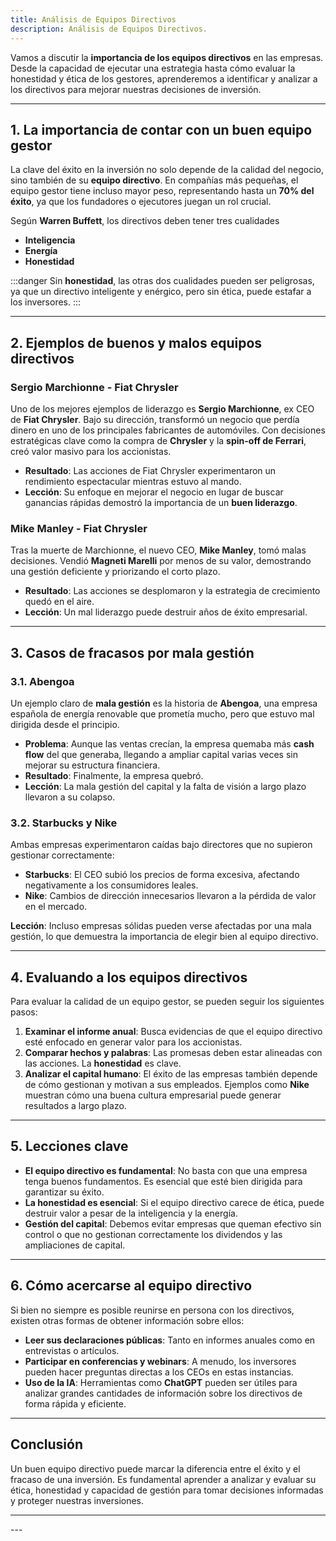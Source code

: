 ```yaml
---
title: Análisis de Equipos Directivos
description: Análisis de Equipos Directivos.
---
```



Vamos a discutir la **importancia de los equipos directivos** en las empresas. Desde la capacidad de ejecutar una estrategia hasta cómo evaluar la honestidad y ética de los gestores, aprenderemos a identificar y analizar a los directivos para mejorar nuestras decisiones de inversión.

---

## 1. La importancia de contar con un buen equipo gestor

La clave del éxito en la inversión no solo depende de la calidad del negocio, sino también de su **equipo directivo**. En compañías más pequeñas, el equipo gestor tiene incluso mayor peso, representando hasta un **70% del éxito**, ya que los fundadores o ejecutores juegan un rol crucial.

Según **Warren Buffett**, los directivos deben tener tres cualidades

- **Inteligencia**
- **Energía**
- **Honestidad**  

:::danger
Sin **honestidad**, las otras dos cualidades pueden ser peligrosas, ya que un directivo inteligente y enérgico, pero sin ética, puede estafar a los inversores.
:::

---

## 2. Ejemplos de buenos y malos equipos directivos

### Sergio Marchionne - Fiat Chrysler

Uno de los mejores ejemplos de liderazgo es **Sergio Marchionne**, ex CEO de **Fiat Chrysler**. Bajo su dirección, transformó un negocio que perdía dinero en uno de los principales fabricantes de automóviles. Con decisiones estratégicas clave como la compra de **Chrysler** y la **spin-off de Ferrari**, creó valor masivo para los accionistas.

- **Resultado**: Las acciones de Fiat Chrysler experimentaron un rendimiento espectacular mientras estuvo al mando.
- **Lección**: Su enfoque en mejorar el negocio en lugar de buscar ganancias rápidas demostró la importancia de un **buen liderazgo**.

### Mike Manley - Fiat Chrysler

Tras la muerte de Marchionne, el nuevo CEO, **Mike Manley**, tomó malas decisiones. Vendió **Magneti Marelli** por menos de su valor, demostrando una gestión deficiente y priorizando el corto plazo.

- **Resultado**: Las acciones se desplomaron y la estrategia de crecimiento quedó en el aire.
- **Lección**: Un mal liderazgo puede destruir años de éxito empresarial.

---

## 3. Casos de fracasos por mala gestión

### 3.1. Abengoa

Un ejemplo claro de **mala gestión** es la historia de **Abengoa**, una empresa española de energía renovable que prometía mucho, pero que estuvo mal dirigida desde el principio.

- **Problema**: Aunque las ventas crecían, la empresa quemaba más **cash flow** del que generaba, llegando a ampliar capital varias veces sin mejorar su estructura financiera.
- **Resultado**: Finalmente, la empresa quebró.
- **Lección**: La mala gestión del capital y la falta de visión a largo plazo llevaron a su colapso.

### 3.2. Starbucks y Nike

Ambas empresas experimentaron caídas bajo directores que no supieron gestionar correctamente:

- **Starbucks**: El CEO subió los precios de forma excesiva, afectando negativamente a los consumidores leales.
- **Nike**: Cambios de dirección innecesarios llevaron a la pérdida de valor en el mercado.
  
**Lección**: Incluso empresas sólidas pueden verse afectadas por una mala gestión, lo que demuestra la importancia de elegir bien al equipo directivo.

---

## 4. Evaluando a los equipos directivos

Para evaluar la calidad de un equipo gestor, se pueden seguir los siguientes pasos:

1. **Examinar el informe anual**: Busca evidencias de que el equipo directivo esté enfocado en generar valor para los accionistas.
2. **Comparar hechos y palabras**: Las promesas deben estar alineadas con las acciones. La **honestidad** es clave.
3. **Analizar el capital humano**: El éxito de las empresas también depende de cómo gestionan y motivan a sus empleados. Ejemplos como **Nike** muestran cómo una buena cultura empresarial puede generar resultados a largo plazo.

---

## 5. Lecciones clave

- **El equipo directivo es fundamental**: No basta con que una empresa tenga buenos fundamentos. Es esencial que esté bien dirigida para garantizar su éxito.
- **La honestidad es esencial**: Si el equipo directivo carece de ética, puede destruir valor a pesar de la inteligencia y la energía.
- **Gestión del capital**: Debemos evitar empresas que queman efectivo sin control o que no gestionan correctamente los dividendos y las ampliaciones de capital.

---

## 6. Cómo acercarse al equipo directivo

Si bien no siempre es posible reunirse en persona con los directivos, existen otras formas de obtener información sobre ellos:

- **Leer sus declaraciones públicas**: Tanto en informes anuales como en entrevistas o artículos.
- **Participar en conferencias y webinars**: A menudo, los inversores pueden hacer preguntas directas a los CEOs en estas instancias.
- **Uso de la IA**: Herramientas como **ChatGPT** pueden ser útiles para analizar grandes cantidades de información sobre los directivos de forma rápida y eficiente.

---

## Conclusión

Un buen equipo directivo puede marcar la diferencia entre el éxito y el fracaso de una inversión. Es fundamental aprender a analizar y evaluar su ética, honestidad y capacidad de gestión para tomar decisiones informadas y proteger nuestras inversiones.

---
<FooterLink  header="Apartados : Equipo Directivo" linkList={linkDataEquipoDirectivo}/>
---



